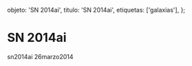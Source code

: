
  objeto: 'SN 2014ai',
  titulo: 'SN 2014ai',
  etiquetas: ['galaxias'],
};

# SN 2014ai

<Imagen
  src="registro/sn2014-ai_20140326_1_sn2014ai_20140326_i88.jpg"
  fecha="20140326"
/>

sn2014ai 26marzo2014